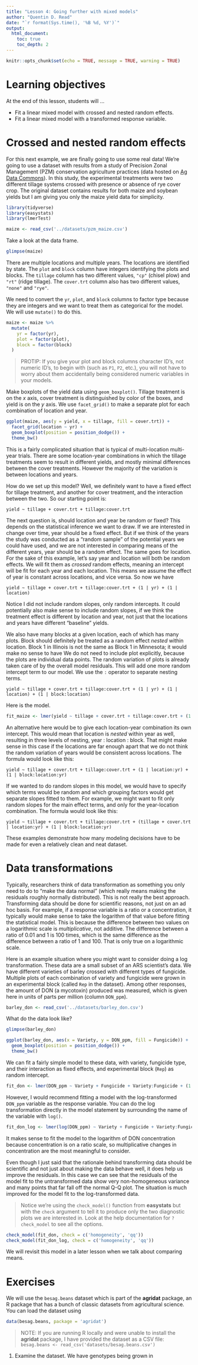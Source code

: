 ```yaml
---
title: "Lesson 4: Going further with mixed models"
author: "Quentin D. Read"
date: "`r format(Sys.time(), '%B %d, %Y')`"
output: 
  html_document:
    toc: true
    toc_depth: 2
---
```


```r
knitr::opts_chunk$set(echo = TRUE, message = TRUE, warning = TRUE)
```

# Learning objectives

At the end of this lesson, students will ...

- Fit a linear mixed model with crossed and nested random effects.
- Fit a linear mixed model with a transformed response variable.

# Crossed and nested random effects

For this next example, we are finally going to use some real data! We're going to use a dataset with results from a study of Precision Zonal Management (PZM) conservation agriculture practices (data hosted on [Ag Data Commons](https://data.nal.usda.gov/dataset/regionally-adapted-implementation-conservation-agriculture-delivers-rapid-improvements-soil-properties-associated-crop-yield-stability)). In this study, the experimental treatments were two different tillage systems crossed with presence or absence of rye cover crop. The original dataset contains results for both maize and soybean yields but I am giving you only the maize yield data for simplicity.

```r
library(tidyverse)
library(easystats)
library(lmerTest)

maize <- read_csv('../datasets/pzm_maize.csv')
```

Take a look at the data frame.

```r
glimpse(maize)
```

There are multiple locations and multiple years. The locations are identified by state. The `plot` and `block` column have integers identifying the plots and blocks. The `tillage` column has two different values, `"cp"` (chisel plow) and `"rt"` (ridge tillage). The `cover.trt` column also has two different values, `"none"` and `"rye"`.

We need to convert the `yr`, `plot`, and `block` columns to factor type because they are integers and we want to treat them as categorical for the model. We will use `mutate()` to do this.

```r
maize <- maize %>%
  mutate(
    yr = factor(yr),
    plot = factor(plot),
    block = factor(block)
  )
```

> PROTIP: If you give your plot and block columns character ID's, not numeric ID's, to begin with (such as `P1`, `P2`, etc.), you will not have to worry about them accidentally being considered numeric variables in your models.

Make boxplots of the yield data using `geom_boxplot()`. Tillage treatment is on the *x* axis, cover treatment is distinguished by color of the boxes, and yield is on the *y* axis. We use `facet_grid()` to make a separate plot for each combination of location and year.

```r
ggplot(maize, aes(y = yield, x = tillage, fill = cover.trt)) +
  facet_grid(location ~ yr) +
  geom_boxplot(position = position_dodge()) +
  theme_bw()
```

This is a fairly complicated situation that is typical of multi-location multi-year trials. There are some location-year combinations in which the tillage treatments seem to result in different yields, and mostly minimal differences between the cover treatments. However the majority of the variation is between locations and years.

How do we set up this model? Well, we definitely want to have a fixed effect for tillage treatment, and another for cover treatment, and the interaction between the two. So our starting point is:

`yield ~ tillage + cover.trt + tillage:cover.trt`

The next question is, should location and year be random or fixed? This depends on the statistical inference we want to draw. If we are interested in change over time, year should be a fixed effect. But if we think of the years the study was conducted as a "random sample" of the potential years we could have used, and we are not interested in comparing means of the different years, year should be a random effect. The same goes for location. For the sake of this example, let's say year and location will both be random effects. We will fit them as *crossed* random effects, meaning an intercept will be fit for each year and each location. This means we assume the effect of year is constant across locations, and vice versa. So now we have

`yield ~ tillage + cover.trt + tillage:cover.trt + (1 | yr) + (1 | location)`

Notice I did not include random slopes, only random intercepts. It could potentially also make sense to include random slopes, if we think the treatment effect is different by location and year, not just that the locations and years have different "baseline" yields.

We also have many blocks at a given location, each of which has many plots. Block should definitely be treated as a random effect *nested* within location. Block 1 in Illinois is not the same as Block 1 in Minnesota; it would make no sense to have We do not need to include plot explicitly, because the plots are individual data points. The random variation of plots is already taken care of by the overall model residuals. This will add one more random intercept term to our model. We use the `:` operator to separate nesting terms.

`yield ~ tillage + cover.trt + tillage:cover.trt + (1 | yr) + (1 | location) + (1 | block:location)`

Here is the model.

```r
fit_maize <- lmer(yield ~ tillage + cover.trt + tillage:cover.trt + (1 | yr) + (1 | location) + (1 | block:location), data = maize)
```

An alternative here would be to give each location-year combination its own intercept. This would mean that location is *nested* within year as well, resulting in three levels of nesting, year : location : block. That might make sense in this case if the locations are far enough apart that we do not think the random variation of years would be consistent across locations. The formula would look like this:

`yield ~ tillage + cover.trt + tillage:cover.trt + (1 | location:yr) + (1 | block:location:yr)`

If we wanted to do random slopes in this model, we would have to specify which terms would be random and which grouping factors would get separate slopes fitted to them. For example, we might want to fit only random slopes for the main effect terms, and only for the year-location combination. The formula would look like this:

`yield ~ tillage + cover.trt + tillage:cover.trt + (tillage + cover.trt | location:yr) + (1 | block:location:yr)`

These examples demonstrate how many modeling decisions have to be made for even a relatively clean and neat dataset.

# Data transformations

Typically, researchers think of data transformation as something you only need to do to "make the data normal" (which really means making the residuals roughly normally distributed). This is not really the best approach. Transforming data should be done for scientific reasons, not just on an ad hoc basis. For example, if a response variable is a ratio or a concentration, it typically would make sense to take the logarithm of that value before fitting the statistical model. This is because the difference between two values on a logarithmic scale is *multiplicative*, not additive. The difference between a ratio of 0.01 and 1 is 100 times, which is the same difference as the difference between a ratio of 1 and 100. That is only true on a logarithmic scale.

Here is an example situation where you might want to consider doing a log transformation. These data are a small subset of an ARS scientist's data. We have different varieties of barley crossed with different types of fungicide. Multiple plots of each combination of variety and fungicide were grown in an experimental block (called `Rep` in the dataset). Among other responses, the amount of DON (a mycotoxin) produced was measured, which is given here in units of parts per million (column `DON_ppm`).

```r
barley_don <- read_csv('../datasets/barley_don.csv')
```

What do the data look like?

```r
glimpse(barley_don)
```

```r
ggplot(barley_don, aes(x = Variety, y = DON_ppm, fill = Fungicide)) +
  geom_boxplot(position = position_dodge()) +
  theme_bw()
```

We can fit a fairly simple model to these data, with variety, fungicide type, and their interaction as fixed effects, and experimental block (`Rep`) as random intercept.

```r
fit_don <- lmer(DON_ppm ~ Variety + Fungicide + Variety:Fungicide + (1|Rep), data = DON2021)
```

However, I would recommend fitting a model with the log-transformed `DON_ppm` variable as the response variable. You can do the log transformation directly in the model statement by surrounding the name of the variable with `log()`.

```r
fit_don_log <- lmer(log(DON_ppm) ~ Variety + Fungicide + Variety:Fungicide + (1|Rep), data = DON2021)
```

It makes sense to fit the model to the logarithm of DON concentration because concentration is on a ratio scale, so multiplicative changes in concentration are the most meaningful to consider.

Even though I just said that the rationale behind transforming data should be scientific and not just about making the data behave well, it does help us improve the residuals. In this case we can see that the residuals of the model fit to the untransformed data show very non-homogeneous variance and many points that far fall off the normal Q-Q plot. The situation is much improved for the model fit to the log-transformed data.

> Notice we're using the `check_model()` function from **easystats** but with the `check` argument to tell it to produce only the two diagnostic plots we are interested in. Look at the help documentation for `?check_model` to see all the options.

```r
check_model(fit_don, check = c('homogeneity', 'qq'))
check_model(fit_don_log, check = c('homogeneity', 'qq'))
```

We will revisit this model in a later lesson when we talk about comparing means.

# Exercises

We will use the `besag.beans` dataset which is part of the **agridat** package, an R package that has a bunch of classic datasets from agricultural science. You can load the dataset using 

```r
data(besag.beans, package = 'agridat')
```

> NOTE: If you are running R locally and were unable to install the **agridat** package, I have provided the dataset as a CSV file: `besag.beans <- read_csv('datasets/besag.beans.csv')`

1. Examine the dataset. We have genotypes being grown in 
